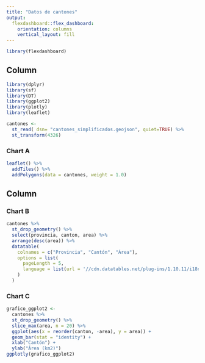 ---
title: "Datos de cantones"
output: 
  flexdashboard::flex_dashboard:
    orientation: columns
    vertical_layout: fill
---

```{r setup, include=FALSE}
library(flexdashboard)
```

Column {data-width=700}
-----------------------------------------------------------------------
```{r}
library(dplyr)
library(sf)
library(DT)
library(ggplot2)
library(plotly)
library(leaflet)
```


```{r}
cantones <-
  st_read( dsn= "cantones_simplificados.geojson", quiet=TRUE) %>%
  st_transform(4326)
```

### Chart A

```{r}
leaflet() %>%
  addTiles() %>%
  addPolygons(data = cantones, weight = 1.0)

```

Column {data-width=300}
-----------------------------------------------------------------------

### Chart B

```{r}
cantones %>%
  st_drop_geometry() %>%
  select(provincia, canton, area) %>%
  arrange(desc(area)) %>%
  datatable(
    colnames = c("Provincia", "Cantón", "Área"),
    options = list(
      pageLength = 5,
      language = list(url = '//cdn.datatables.net/plug-ins/1.10.11/i18n/Spanish.json')
    )
  )
```

### Chart C

```{r}
grafico_ggplot2 <-
  cantones %>%
  st_drop_geometry() %>%
  slice_max(area, n = 20) %>%
  ggplot(aes(x = reorder(canton, -area), y = area)) +
  geom_bar(stat = "identity") +
  xlab("Cantón") +
  ylab("Área (km2)")
ggplotly(grafico_ggplot2)

```

